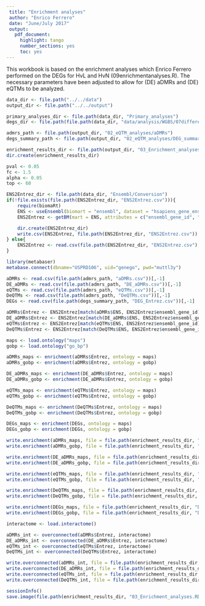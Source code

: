 ```yaml
---
 title: "Enrichment analyses"
 author: "Enrico Ferrero"
 date: "June/July 2017"
 output:
   pdf_document:
     highlight: tango
     number_sections: yes
     toc: yes
---
```

This workbook is based on the enrichment analyses which Enrico Ferrero performed on the DEGs for HvL and HvN (09enrichmentanalyses.R). The necessary parameters have been adjusted to allow for (DE) aDMRs and (DE) eQTMs to be analyzed.

```r
data_dir <- file.path("../../data")
output_dir <- file.path("../../output")

primary_analyses_dir <- file.path(data_dir, "Primary_analyses")
degs_dir <- file.path(file.path(data_dir, "data/analysis/WGBS/07differentialMethylation"))

admrs_path <- file.path(output_dir, "02_eQTM_analyses/aDMRs")
degs_summary_path <- file.path(output_dir, "02_eQTM_analyses/DEG_summary")

enrichment_results_dir <- file.path(output_dir, "03_Enrichment_analyses")
dir.create(enrichment_results_dir)
```

```r
pval <- 0.05
fc <- 1.5
alpha <- 0.05
top <- 60
```

```r
ENS2Entrez_dir <- file.path(data_dir, "Ensembl/Conversion")
if(!file.exists(file.path(ENS2Entrez_dir, "ENS2Entrez.csv"))){
	require(biomaRt)
	ENS <- useEnsembl(biomart = "ensembl", dataset = "hsapiens_gene_ensembl", version = 89)
	ENS2Entrez <- getBM(mart = ENS, attributes = c("ensembl_gene_id", "entrezgene"))

	dir.create(ENS2Entrez_dir)
	write.csv(ENS2Entrez, file.path(ENS2Entrez_dir, "ENS2Entrez.csv"))
} else{
	ENS2Entrez <- read.csv(file.path(ENS2Entrez_dir, "ENS2Entrez.csv"), stringsAsFactors = F)[, -1]
}
```

```r
library(metabaser)
metabase.connect(dbname="USPRD106", uid="genego", pwd="muttl3y")
```

```r
aDMRs <- read.csv(file.path(admrs_path, "aDMRs.csv"))[,-1]
DE_aDMRs <- read.csv(file.path(admrs_path, "DE_aDMRs.csv"))[,-1]
eQTMs <- read.csv(file.path(admrs_path, "eQTMs.csv"))[,-1]
DeQTMs <- read.csv(file.path(admrs_path, "DeQTMs.csv"))[,-1]
DEGs <- read.csv(file.path(degs_summary_path, "DEG_Entrez.csv"))[,-1]

aDMRs$Entrez <- ENS2Entrez[match(aDMRs$ENS, ENS2Entrez$ensembl_gene_id), ]$entrezgene
DE_aDMRs$Entrez <- ENS2Entrez[match(DE_aDMRs$ENS, ENS2Entrez$ensembl_gene_id), ]$entrezgene
eQTMs$Entrez <- ENS2Entrez[match(eQTMs$ENS, ENS2Entrez$ensembl_gene_id), ]$entrezgene
DeQTMs$Entrez <- ENS2Entrez[match(DeQTMs$ENS, ENS2Entrez$ensembl_gene_id), ]$entrezgene
```

```r
maps <- load.ontology("maps")
gobp <- load.ontology("go_bp")

aDMRs_maps <- enrichment(aDMRs$Entrez, ontology = maps)
aDMRs_gobp <- enrichment(aDMRs$Entrez, ontology = gobp)

DE_aDMRs_maps <- enrichment(DE_aDMRs$Entrez, ontology = maps)
DE_aDMRs_gobp <- enrichment(DE_aDMRs$Entrez, ontology = gobp)

eQTMs_maps <- enrichment(eQTMs$Entrez, ontology = maps)
eQTMs_gobp <- enrichment(eQTMs$Entrez, ontology = gobp)

DeQTMs_maps <- enrichment(DeQTMs$Entrez, ontology = maps)
DeQTMs_gobp <- enrichment(DeQTMs$Entrez, ontology = gobp)

DEGs_maps <- enrichment(DEGs, ontology = maps)
DEGs_gobp <- enrichment(DEGs, ontology = gobp)

write.enrichment(aDMRs_maps, file = file.path(enrichment_results_dir, "aDMRs_maps.txt"))
write.enrichment(aDMRs_gobp, file = file.path(enrichment_results_dir, "aDMRs_gobp.txt"))

write.enrichment(DE_aDMRs_maps, file = file.path(enrichment_results_dir, "DE_aDMRs_maps.txt"))
write.enrichment(DE_aDMRs_gobp, file = file.path(enrichment_results_dir, "DE_aDMRs_gobp.txt"))

write.enrichment(eQTMs_maps, file = file.path(enrichment_results_dir, "eQTMs_maps.txt"))
write.enrichment(eQTMs_gobp, file = file.path(enrichment_results_dir, "eQTMs_gobp.txt"))

write.enrichment(DeQTMs_maps, file = file.path(enrichment_results_dir, "DeQTMs_maps.txt"))
write.enrichment(DeQTMs_gobp, file = file.path(enrichment_results_dir, "DeQTMs_gobp.txt"))

write.enrichment(DEGs_maps, file = file.path(enrichment_results_dir, "DEGs_maps.txt"))
write.enrichment(DEGs_gobp, file = file.path(enrichment_results_dir, "DEGs_gobp.txt"))
```

```r
interactome <- load.interactome()

aDMRs_int <- overconnected(aDMRs$Entrez, interactome)
DE_aDMRs_int <- overconnected(DE_aDMRs$Entrez, interactome)
eQTMs_int <- overconnected(eQTMs$Entrez, interactome)
DeQTMs_int <- overconnected(DeQTMs$Entrez, interactome)

write.overconnected(aDMRs_int, file = file.path(enrichment_results_dir, "aDMRs_overconnected.txt"))
write.overconnected(DE_aDMRs_int, file = file.path(enrichment_results_dir, "DE_aDMRs_overconnected.txt"))
write.overconnected(eQTMs_int, file = file.path(enrichment_results_dir, "eQTMs_overconnected.txt"))
write.overconnected(DeQTMs_int, file = file.path(enrichment_results_dir, "DeQTMs_overconnected.txt"))
```

```r
sessionInfo()
save.image(file.path(enrichment_results_dir, "03_Enrichment_analyses.RData"))
```
